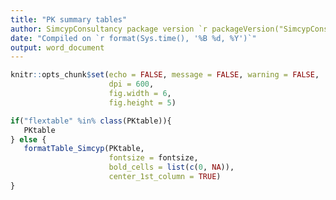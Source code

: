 ```yaml
---
title: "PK summary tables"
author: SimcypConsultancy package version `r packageVersion("SimcypConsultancy")`; `r sessionInfo()[[1]]$version.string`
date: "Compiled on `r format(Sys.time(), '%B %d, %Y')`"
output: word_document
---
```


```r

knitr::opts_chunk$set(echo = FALSE, message = FALSE, warning = FALSE, 
                      dpi = 600, 
                      fig.width = 6, 
                      fig.height = 5)

```

```r
if("flextable" %in% class(PKtable)){
   PKtable
} else {
   formatTable_Simcyp(PKtable, 
                      fontsize = fontsize, 
                      bold_cells = list(c(0, NA)),
                      center_1st_column = TRUE)
}

```

